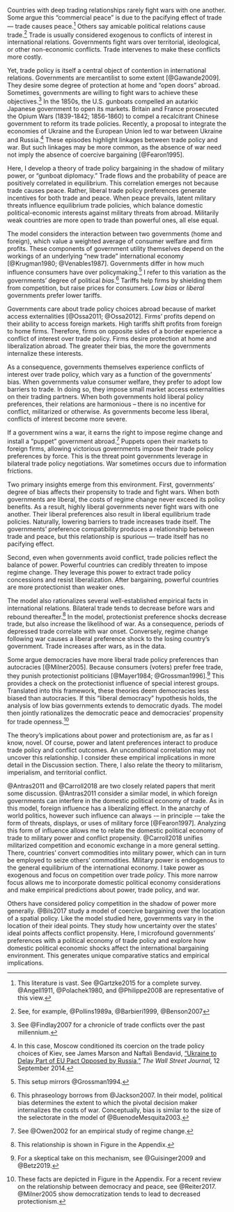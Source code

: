 <!-- ---
bibliography: /Users/brendancooley/Dropbox/References/library.bib
biblio-style: apsr
suppress-bibliography: true
--- -->

Countries with deep trading relationships rarely fight wars with one another. Some argue this "commercial peace" is due to the pacifying effect of trade — trade causes peace.^[This literature is vast. See @Gartzke2015 for a complete survey. @Angell1911, @Polachek1980, and @Philippe2008 are representative of this view.] Others say amicable political relations cause trade.^[See, for example, @Pollins1989a, @Barbieri1999, @Benson2007] Trade is usually considered exogenous to conflicts of interest in international relations. Governments fight wars over territorial, ideological, or other non-economic conflicts. Trade intervenes to make these conflicts more costly.

Yet, trade policy is itself a central object of contention in international relations. Governments are mercantilist to some extent [@Gawande2009]. They desire some degree of protection at home and "open doors" abroad. Sometimes, governments are willing to fight wars to achieve these objectives.^[See @Findlay2007 for a chronicle of trade conflicts over the past millennium.] In the 1850s, the U.S. gunboats compelled an autarkic Japanese government to open its markets. Britain and France prosecuted the Opium Wars (1839-1842; 1856-1860) to compel a recalcitrant Chinese government to reform its trade policies. Recently, a proposal to integrate the economies of Ukraine and the European Union led to war between Ukraine and Russia.^[In this case, Moscow conditioned its coercion on the trade policy choices of Kiev, see James Marson and Naftali Bendavid, ["Ukraine to Delay Part of EU Pact Opposed by Russia,"](https://www.wsj.com/articles/poroshenko-says-eu-agreement-to-be-ratified-next-week-1410519009) *The Wall Street Journal*, 12 September 2014.] These episodes highlight linkages between trade policy and war. But such linkages may be more common, as the absence of war need not imply the absence of coercive bargaining [@Fearon1995].

Here, I develop a theory of trade policy bargaining in the shadow of military power, or "gunboat diplomacy." Trade flows and the probability of peace are positively correlated in equilibrium. This correlation emerges not because trade causes peace. Rather, liberal trade policy preferences generate incentives for both trade and peace. When peace prevails, latent military threats influence equilibrium trade policies, which balance domestic political-economic interests against military threats from abroad. Militarily weak countries are more open to trade than powerful ones, all else equal.

The model considers the interaction between two governments (home and foreign), which value a weighted average of consumer welfare and firm profits. These components of government utility themselves depend on the workings of an underlying "new trade" international economy [@Krugman1980; @Venables1987]. Governments differ in how much influence consumers have over policymaking.^[This setup mirrors @Grossman1994.] I refer to this variation as the governments' degree of political *bias*.^[This phraseology borrows from @Jackson2007. In their model, political bias determines the extent to which the pivotal decision maker internalizes the costs of war. Conceptually, bias is similar to the size of the selectorate in the model of @BuenodeMesquita2003.] Tariffs help firms by shielding them from competition, but raise prices for consumers. *Low bias* or *liberal* governments prefer lower tariffs.

Governments care about trade policy choices abroad because of market access externalities [@Ossa2011; @Ossa2012]. Firms' profits depend on their ability to access foreign markets. High tariffs shift profits from foreign to home firms. Therefore, firms on opposite sides of a border experience a conflict of interest over trade policy. Firms desire protection at home and liberalization abroad. The greater their bias, the more the governments internalize these interests.

As a consequence, governments themselves experience conflicts of interest over trade policy, which vary as a function of the governments' bias. When governments value consumer welfare, they prefer to adopt low barriers to trade. In doing so, they impose small market access externalities on their trading partners. When both governments hold liberal policy preferences, their relations are harmonious -- there is no incentive for conflict, militarized or otherwise. As governments become less liberal, conflicts of interest become more severe.

If a government wins a war, it earns the right to impose regime change and install a "puppet" government abroad.^[See @Owen2002 for an empirical study of regime change.] Puppets open their markets to foreign firms, allowing victorious governments impose their trade policy preferences by force. This is the threat point governments leverage in bilateral trade policy negotiations. War sometimes occurs due to information frictions.

Two primary insights emerge from this environment. First, governments' degree of bias affects their propensity to trade and fight wars. When both governments are liberal, the costs of regime change never exceed its policy benefits. As a result, highly liberal governments never fight wars with one another. Their liberal preferences also result in liberal equilibrium trade policies. Naturally, lowering barriers to trade increases trade itself. The governments' preference compatibility produces a relationship between trade and peace, but this relationship is spurious — trade itself has no pacifying effect.

Second, even when governments avoid conflict, trade policies reflect the balance of power. Powerful countries can credibly threaten to impose regime change. They leverage this power to extract trade policy concessions and resist liberalization. After bargaining, powerful countries are more protectionist than weaker ones.

The model also rationalizes several well-established empirical facts in international relations. Bilateral trade tends to decrease before wars and rebound thereafter.^[This relationship is shown in Figure \ref{fig:tradeRD} in the Appendix.] In the model, protectionist preference shocks decrease trade, but also increase the likelihood of war. As a consequence, periods of depressed trade correlate with war onset. Conversely, regime change following war causes a liberal preference shock to the losing country's government. Trade increases after wars, as in the data.

Some argue democracies have more liberal trade policy preferences than autocracies [@Milner2005]. Because consumers (voters) prefer free trade, they punish protectionist politicians [@Mayer1984; @Grossman1996].^[For a skeptical take on this mechanism, see @Guisinger2009 and @Betz2019.] This provides a check on the protectionist influence of special interest groups. Translated into this framework, these theories deem democracies less biased than autocracies. If this "liberal democracy" hypothesis holds, the analysis of low bias governments extends to democratic dyads. The model then jointly rationalizes the democratic peace and democracies' propensity for trade openness.^[These facts are depicted in Figure \ref{fig:comdempeace} in the Appendix. For a recent review on the relationship between democracy and peace, see @Reiter2017. @Milner2005 show democratization tends to lead to decreased protectionism.]

The theory's implications about power and protectionism are, as far as I know, novel. Of course, power and latent preferences interact to produce trade policy and conflict outcomes. An unconditional correlation may not uncover this relationship. I consider these empirical implications in more detail in the Discussion section. There, I also relate the theory to militarism, imperialism, and territorial conflict.

@Antras2011 and @Carroll2018 are two closely related papers that merit some discussion. @Antras2011 consider a similar model, in which foreign governments can interfere in the domestic political economy of trade. As in this model, foreign influence has a liberalizing effect. In the anarchy of world politics, however such influence can always -– in principle -– take the form of threats, displays, or uses of military force [@Fearon1997]. Analyzing this form of influence allows me to relate the domestic political economy of trade to military power and conflict propensity. @Carroll2018 unifies militarized competition and economic exchange in a more general setting. There, countries' convert commodities into military power, which can in turn be employed to seize others' commodities. Military power is endogenous to the general equilibrium of the international economy. I take power as exogenous and focus on competition over trade *policy*. This more narrow focus allows me to incorporate domestic political economy considerations and make empirical predictions about power, trade policy, and war.

Others have considered policy competition in the shadow of power more generally. @Bils2017 study a model of coercive bargaining over the location of a spatial policy. Like the model studied here, governments vary in the location of their ideal points. They study how uncertainty over the states' ideal points affects conflict propensity. Here, I microfound governments' preferences with a political economy of trade policy and explore how domestic political economic shocks affect the international bargaining environment. This generates unique comparative statics and empirical implications.